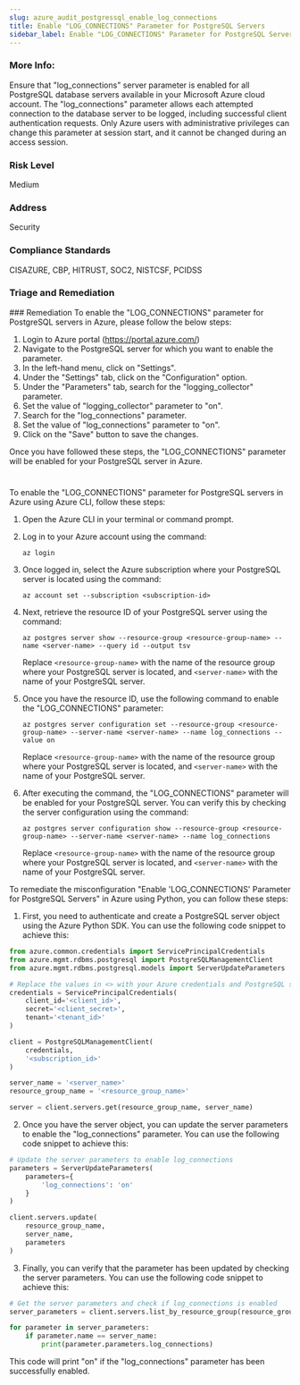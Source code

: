 ```yaml
---
slug: azure_audit_postgressql_enable_log_connections
title: Enable "LOG_CONNECTIONS" Parameter for PostgreSQL Servers
sidebar_label: Enable "LOG_CONNECTIONS" Parameter for PostgreSQL Servers
---
```


### More Info:

Ensure that "log_connections" server parameter is enabled for all PostgreSQL database servers available in your Microsoft Azure cloud account. The "log_connections" parameter allows each attempted connection to the database server to be logged, including successful client authentication requests. Only Azure users with administrative privileges can change this parameter at session start, and it cannot be changed during an access session.

### Risk Level

Medium

### Address

Security

### Compliance Standards

CISAZURE, CBP, HITRUST, SOC2, NISTCSF, PCIDSS

### Triage and Remediation
<Tabs>
<Tab title='Remediation'>
### Remediation

<AccordionGroup>
<Accordion title='Using Console' defaultOpen='true'>
To enable the "LOG_CONNECTIONS" parameter for PostgreSQL servers in Azure, please follow the below steps:

1. Login to Azure portal (https://portal.azure.com/)
2. Navigate to the PostgreSQL server for which you want to enable the parameter.
3. In the left-hand menu, click on "Settings".
4. Under the "Settings" tab, click on the "Configuration" option.
5. Under the "Parameters" tab, search for the "logging_collector" parameter.
6. Set the value of "logging_collector" parameter to "on".
7. Search for the "log_connections" parameter.
8. Set the value of "log_connections" parameter to "on".
9. Click on the "Save" button to save the changes.

Once you have followed these steps, the "LOG_CONNECTIONS" parameter will be enabled for your PostgreSQL server in Azure.

#
</Accordion>

<Accordion title='Using CLI'>
To enable the "LOG_CONNECTIONS" parameter for PostgreSQL servers in Azure using Azure CLI, follow these steps:

1. Open the Azure CLI in your terminal or command prompt.

2. Log in to your Azure account using the command:

   ```
   az login
   ```

3. Once logged in, select the Azure subscription where your PostgreSQL server is located using the command:

   ```
   az account set --subscription <subscription-id>
   ```

4. Next, retrieve the resource ID of your PostgreSQL server using the command:

   ```
   az postgres server show --resource-group <resource-group-name> --name <server-name> --query id --output tsv
   ```

   Replace `<resource-group-name>` with the name of the resource group where your PostgreSQL server is located, and `<server-name>` with the name of your PostgreSQL server.

5. Once you have the resource ID, use the following command to enable the "LOG_CONNECTIONS" parameter:

   ```
   az postgres server configuration set --resource-group <resource-group-name> --server-name <server-name> --name log_connections --value on
   ```

   Replace `<resource-group-name>` with the name of the resource group where your PostgreSQL server is located, and `<server-name>` with the name of your PostgreSQL server.

6. After executing the command, the "LOG_CONNECTIONS" parameter will be enabled for your PostgreSQL server. You can verify this by checking the server configuration using the command:

   ```
   az postgres server configuration show --resource-group <resource-group-name> --server-name <server-name> --name log_connections
   ```

   Replace `<resource-group-name>` with the name of the resource group where your PostgreSQL server is located, and `<server-name>` with the name of your PostgreSQL server.
</Accordion>

<Accordion title='Using Python'>
To remediate the misconfiguration "Enable 'LOG_CONNECTIONS' Parameter for PostgreSQL Servers" in Azure using Python, you can follow these steps:

1. First, you need to authenticate and create a PostgreSQL server object using the Azure Python SDK. You can use the following code snippet to achieve this:

```python
from azure.common.credentials import ServicePrincipalCredentials
from azure.mgmt.rdbms.postgresql import PostgreSQLManagementClient
from azure.mgmt.rdbms.postgresql.models import ServerUpdateParameters

# Replace the values in <> with your Azure credentials and PostgreSQL server details
credentials = ServicePrincipalCredentials(
    client_id='<client_id>',
    secret='<client_secret>',
    tenant='<tenant_id>'
)

client = PostgreSQLManagementClient(
    credentials,
    '<subscription_id>'
)

server_name = '<server_name>'
resource_group_name = '<resource_group_name>'

server = client.servers.get(resource_group_name, server_name)
```

2. Once you have the server object, you can update the server parameters to enable the "log_connections" parameter. You can use the following code snippet to achieve this:

```python
# Update the server parameters to enable log_connections
parameters = ServerUpdateParameters(
    parameters={
        'log_connections': 'on'
    }
)

client.servers.update(
    resource_group_name,
    server_name,
    parameters
)
```

3. Finally, you can verify that the parameter has been updated by checking the server parameters. You can use the following code snippet to achieve this:

```python
# Get the server parameters and check if log_connections is enabled
server_parameters = client.servers.list_by_resource_group(resource_group_name)

for parameter in server_parameters:
    if parameter.name == server_name:
        print(parameter.parameters.log_connections)
```

This code will print "on" if the "log_connections" parameter has been successfully enabled.
</Accordion>

</AccordionGroup>
</Tab>
</Tabs>

